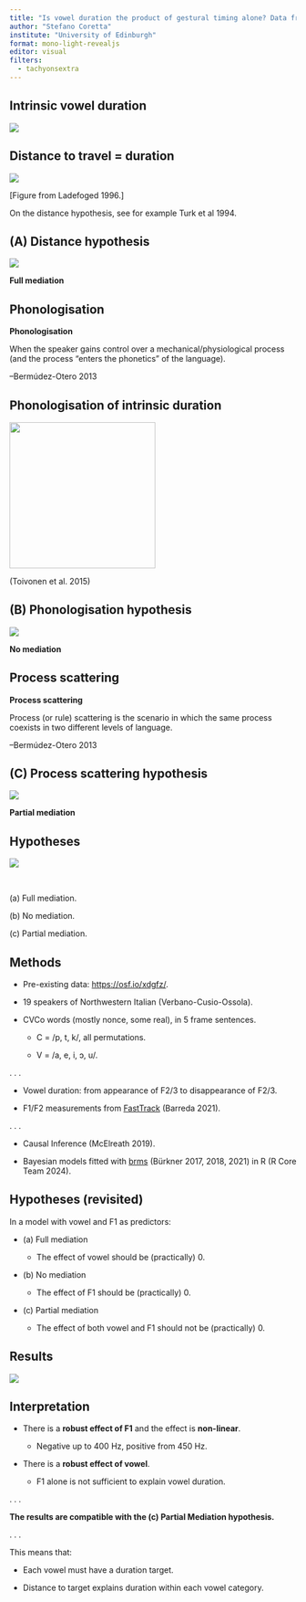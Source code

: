 ```yaml
---
title: "Is vowel duration the product of gestural timing alone? Data from Northwestern Italian"
author: "Stefano Coretta"
institute: "University of Edinburgh"
format: mono-light-revealjs
editor: visual
filters:
  - tachyonsextra
---
```


## Intrinsic vowel duration

![](images/intrinsic.png){fig-align="center"}

## Distance to travel = duration

![](images/eke-aka-01.png){fig-align="center"}

\[Figure from Ladefoged 1996.\]

On the distance hypothesis, see for example Turk et al 1994.

## (A) Distance hypothesis

![](images/dag-a.png){fig-align="center"}

**Full mediation**

## Phonologisation

::: box-note
**Phonologisation**

When the speaker gains control over a mechanical/physiological process (and the process "enters the phonetics" of the language).

--Bermúdez-Otero 2013
:::

## Phonologisation of intrinsic duration

![](images/intrinsic-phonologised.png){fig-align="center" width="256"}

(Toivonen et al. 2015)

## (B) Phonologisation hypothesis

![](images/dag-b.png){fig-align="center"}

**No mediation**

## Process scattering

::: box-note
**Process scattering**

Process (or rule) scattering is the scenario in which the same process coexists in two different levels of language.

--Bermúdez-Otero 2013
:::

## (C) Process scattering hypothesis

![](images/dag-c.png){fig-align="center"}

**Partial mediation**

## Hypotheses

![](images/vdur-dags-3.png){fig-align="center"}

<br>

\(a\) Full mediation.

\(b\) No mediation.

\(c\) Partial mediation.

## Methods

::: box-note
-   Pre-existing data: <https://osf.io/xdgfz/>.

-   19 speakers of Northwestern Italian (Verbano-Cusio-Ossola).

-   CVCo words (mostly nonce, some real), in 5 frame sentences.

    -   C = /p, t, k/, all permutations.

    -   V = /a, e, i, ɔ, u/.
:::

. . .

::: box-tip
-   Vowel duration: from appearance of F2/3 to disappearance of F2/3.

-   F1/F2 measurements from [FastTrack](https://github.com/santiagobarreda/FastTrack) (Barreda 2021).
:::

. . .

::: box-note
-   Causal Inference (McElreath 2019).

-   Bayesian models fitted with [brms](https://paul-buerkner.github.io/brms/) (Bürkner 2017, 2018, 2021) in R (R Core Team 2024).
:::

## Hypotheses (revisited)

::: box-warning
In a model with vowel and F1 as predictors:

-   \(a\) Full mediation

    -   The effect of vowel should be (practically) 0.

-   \(b\) No mediation

    -   The effect of F1 should be (practically) 0.

-   \(c\) Partial mediation

    -   The effect of both vowel and F1 should not be (practically) 0.
:::

## Results

![](images/bms1-pred-plot-ms-hz.png){fig-align="center"}

## Interpretation

::: box-note
-   There is a **robust effect of F1** and the effect is **non-linear**.

    -   Negative up to 400 Hz, positive from 450 Hz.

-   There is a **robust effect of vowel**.

    -   F1 alone is not sufficient to explain vowel duration.
:::

. . .

::: box-tip
**The results are compatible with the (c) Partial Mediation hypothesis.**
:::

. . .

::: box-note
This means that:

-   Each vowel must have a duration target.

-   Distance to target explains duration within each vowel category.
:::
